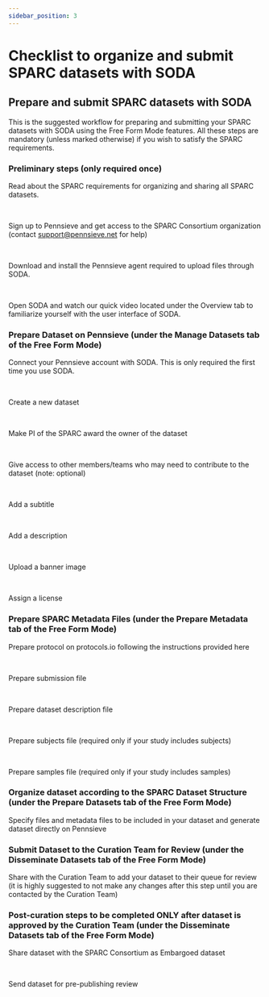 ```yaml
---
sidebar_position: 3
---
```


# Checklist to organize and submit SPARC datasets with SODA


## Prepare and submit SPARC datasets with SODA

This is the suggested workflow for preparing and submitting your SPARC datasets with SODA using the Free Form Mode features. All these steps are mandatory (unless marked otherwise) if you wish to satisfy the SPARC requirements.

### Preliminary steps (only required once)

<Checkbox /> Read about the SPARC requirements for organizing and sharing all
SPARC datasets.

<br />

<Checkbox /> Sign up to Pennsieve and get access to the SPARC Consortium
organization (contact support@pennsieve.net for help)

<br />

<Checkbox /> Download and install the Pennsieve agent required to upload files
through SODA.

<br />

<Checkbox /> Open SODA and watch our quick video located under the Overview tab
to familiarize yourself with the user interface of SODA.

### Prepare Dataset on Pennsieve (under the Manage Datasets tab of the Free Form Mode)

<Checkbox /> Connect your Pennsieve account with SODA. This is only required the
first time you use SODA.

<br />

<Checkbox /> Create a new dataset

<br />

<Checkbox /> Make PI of the SPARC award the owner of the dataset

<br />

<Checkbox /> Give access to other members/teams who may need to contribute to
the dataset (note: optional)

<br />

<Checkbox /> Add a subtitle

<br />

<Checkbox /> Add a description

<br />

<Checkbox /> Upload a banner image

<br />

<Checkbox /> Assign a license

### Prepare SPARC Metadata Files (under the Prepare Metadata tab of the Free Form Mode)

<Checkbox /> Prepare protocol on protocols.io following the instructions
provided here

<br />

<Checkbox /> Prepare submission file

<br />

<Checkbox /> Prepare dataset description file

<br />

<Checkbox /> Prepare subjects file (required only if your study includes
subjects)

<br />

<Checkbox /> Prepare samples file (required only if your study includes samples)

### Organize dataset according to the SPARC Dataset Structure (under the Prepare Datasets tab of the Free Form Mode)

<Checkbox /> Specify files and metadata files to be included in your dataset and
generate dataset directly on Pennsieve

### Submit Dataset to the Curation Team for Review (under the Disseminate Datasets tab of the Free Form Mode)

<Checkbox /> Share with the Curation Team to add your dataset to their queue for
review (it is highly suggested to not make any changes after this step until you
are contacted by the Curation Team)

### Post-curation steps to be completed ONLY after dataset is approved by the Curation Team (under the Disseminate Datasets tab of the Free Form Mode)

<Checkbox /> Share dataset with the SPARC Consortium as Embargoed dataset

<br />

<Checkbox /> Send dataset for pre-publishing review
